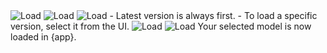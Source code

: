 <Steps>
  <Step title="Select **Load**">
    <Frame>
    <img src="/images/connectors/dui_load_1.jpg" alt="Load" />
    </Frame>
  </Step>

  <Step title="Choose a [project]()">
    <Frame>
    <img src="/images/connectors/dui_load_2.jpg" alt="Load" />
    </Frame>
  </Step>

  <Step title="Choose a [model]()">
    <Frame>
    <img src="/images/connectors/dui_load_3.jpg" alt="Load" />
    </Frame>
  </Step>

  <Step title="Choose a [version]() to load">
    - Latest version is always first.
    - To load a specific version, select it from the UI.
    <Frame>
    <img src="/images/connectors/dui_load_4.jpg" alt="Load" />
    </Frame>
    <Frame>
    <img src="/images/connectors/dui_load_5.jpg" alt="Load" />
    </Frame>
    Your selected model is now loaded in {app}.
  </Step>
</Steps>